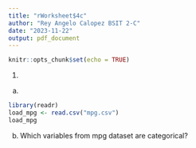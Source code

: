 ```yaml
---
title: "rWorksheet$4c"
author: "Rey Angelo Calopez BSIT 2-C"
date: "2023-11-22"
output: pdf_document
---
```


```r
knitr::opts_chunk$set(echo = TRUE)
```
1.
a.
```r
library(readr)
load_mpg <- read.csv("mpg.csv")
load_mpg
```
b. Which variables from mpg dataset are categorical?


```r

```

